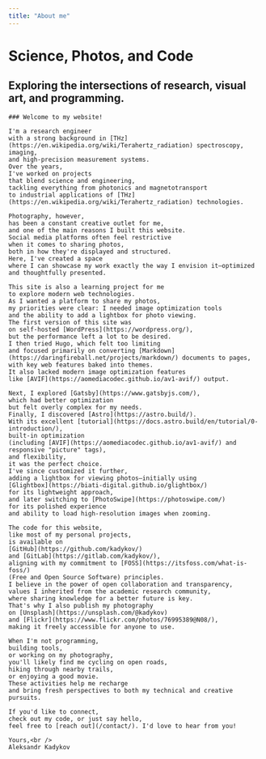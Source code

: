 ```yaml
---
title: "About me"
---
```



<BaseLayout pageTitle={frontmatter.title}>

  <div class="hero bg-base-200 min-h-svh">
    <div class="hero-content flex-col lg:flex-row">
      <div class="text-center lg:text-left lg:w-1/2 p-4">
        <h1 class="text-5xl font-medium">
          Science, Photos, and Code
        </h1>
        <h2 class="text-3xl font-medium font-serif my-8">
          Exploring the intersections of research, visual art, and programming.
        </h2>
      </div>
      <div id="gallery">
        <PhotoSwipe
            src="https://live.staticflickr.com/65535/54159173007_9bd2a000ff_o_d.jpg"
            alt="Self-portrait photo of Aleksandr Kadykov with a bike on a road"
            width={600}
            sizes="(min-width: 600px) 600px, 100vw"
          />
      </div>
    </div>
  </div>
  <div class="prose-serif mx-auto p-4">

    ### Welcome to my website!

    I'm a research engineer
    with a strong background in [THz](https://en.wikipedia.org/wiki/Terahertz_radiation) spectroscopy, imaging,
    and high-precision measurement systems.
    Over the years,
    I've worked on projects
    that blend science and engineering,
    tackling everything from photonics and magnetotransport
    to industrial applications of [THz](https://en.wikipedia.org/wiki/Terahertz_radiation) technologies.

    Photography, however,
    has been a constant creative outlet for me,
    and one of the main reasons I built this website.
    Social media platforms often feel restrictive
    when it comes to sharing photos,
    both in how they're displayed and structured.
    Here, I've created a space
    where I can showcase my work exactly the way I envision it—optimized and thoughtfully presented.

    This site is also a learning project for me
    to explore modern web technologies.
    As I wanted a platform to share my photos,
    my priorities were clear: I needed image optimization tools
    and the ability to add a lightbox for photo viewing.
    The first version of this site was
    on self-hosted [WordPress](https://wordpress.org/),
    but the performance left a lot to be desired.
    I then tried Hugo, which felt too limiting
    and focused primarily on converting [Markdown](https://daringfireball.net/projects/markdown/) documents to pages,
    with key web features baked into themes.
    It also lacked modern image optimization features
    like [AVIF](https://aomediacodec.github.io/av1-avif/) output.

    Next, I explored [Gatsby](https://www.gatsbyjs.com/),
    which had better optimization
    but felt overly complex for my needs.
    Finally, I discovered [Astro](https://astro.build/).
    With its excellent [tutorial](https://docs.astro.build/en/tutorial/0-introduction/),
    built-in optimization
    (including [AVIF](https://aomediacodec.github.io/av1-avif/) and responsive "picture" tags),
    and flexibility,
    it was the perfect choice.
    I've since customized it further,
    adding a lightbox for viewing photos—initially using
    [Glightbox](https://biati-digital.github.io/glightbox/)
    for its lightweight approach,
    and later switching to [PhotoSwipe](https://photoswipe.com/)
    for its polished experience
    and ability to load high-resolution images when zooming.

    The code for this website,
    like most of my personal projects,
    is available on
    [GitHub](https://github.com/kadykov/)
    and [GitLab](https://gitlab.com/kadykov/),
    aligning with my commitment to [FOSS](https://itsfoss.com/what-is-foss/)
    (Free and Open Source Software) principles.
    I believe in the power of open collaboration and transparency,
    values I inherited from the academic research community,
    where sharing knowledge for a better future is key.
    That's why I also publish my photography
    on [Unsplash](https://unsplash.com/@kadykov)
    and [Flickr](https://www.flickr.com/photos/76995389@N08/),
    making it freely accessible for anyone to use.

    When I'm not programming,
    building tools,
    or working on my photography,
    you'll likely find me cycling on open roads,
    hiking through nearby trails,
    or enjoying a good movie.
    These activities help me recharge
    and bring fresh perspectives to both my technical and creative pursuits.

    If you'd like to connect,
    check out my code, or just say hello,
    feel free to [reach out](/contact/). I'd love to hear from you!

    Yours,<br />
    Aleksandr Kadykov

  </div>
</BaseLayout>
